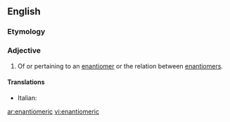 ==English==
===Etymology===

{{suffix|enantiomer|ic}}

===Adjective===
{{en-adj|-}}

# Of or pertaining to an [[enantiomer]] or the relation between [[enantiomers]].

====Translations====
{{trans-top}}
* Italian: {{t-|it|enantiomerico}}
{{trans-mid}}

{{trans-bottom}}

[[ar:enantiomeric]]
[[vi:enantiomeric]]